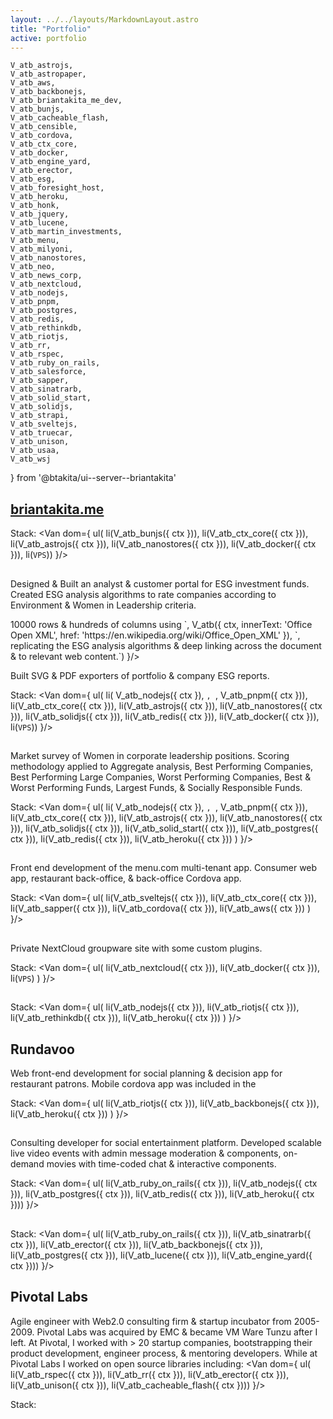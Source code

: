 ```yaml
---
layout: ../../layouts/MarkdownLayout.astro
title: "Portfolio"
active: portfolio
---
```


	V_atb_astrojs,
	V_atb_astropaper,
	V_atb_aws,
	V_atb_backbonejs,
	V_atb_briantakita_me_dev,
	V_atb_bunjs,
	V_atb_cacheable_flash,
	V_atb_censible,
	V_atb_cordova,
	V_atb_ctx_core,
	V_atb_docker,
	V_atb_engine_yard,
	V_atb_erector,
	V_atb_esg,
	V_atb_foresight_host,
	V_atb_heroku,
	V_atb_honk,
	V_atb_jquery,
	V_atb_lucene,
	V_atb_martin_investments,
	V_atb_menu,
	V_atb_milyoni,
	V_atb_nanostores,
	V_atb_neo,
	V_atb_news_corp,
	V_atb_nextcloud,
	V_atb_nodejs,
	V_atb_pnpm,
	V_atb_postgres,
	V_atb_redis,
	V_atb_rethinkdb,
	V_atb_riotjs,
	V_atb_rr,
	V_atb_rspec,
	V_atb_ruby_on_rails,
	V_atb_salesforce,
	V_atb_sapper,
	V_atb_sinatrarb,
	V_atb_solid_start,
	V_atb_solidjs,
	V_atb_strapi,
	V_atb_sveltejs,
	V_atb_truecar,
	V_atb_unison,
	V_atb_usaa,
	V_atb_wsj
} from '@btakita/ui--server--briantakita'

## [briantakita.me](https://briantakita.me)

<p>
	<Van dom={
		V_fragment({ ctx },
			V_atb_briantakita_me_dev({ ctx }),
			` static app with libraries forked from `,
			V_atb_astropaper({ ctx }),
			`. I did some refactoring including converting it to a monorepo, used solidjs instead of react, and added
			ctx-core & Nano Stores. These changes improve code re-use to be used in other profile sites which I will soon
			work on. I plan on adding support for `,
			V_atb_strapi({ ctx }),
			` so people without technical experience can write posts on their own optimized blog.`
		)
	}/>
</p>

Stack:
<Van dom={
	ul(
		li(V_atb_bunjs({ ctx })),
		li(V_atb_ctx_core({ ctx })),
		li(V_atb_astrojs({ ctx })),
		li(V_atb_nanostores({ ctx })),
		li(V_atb_docker({ ctx })),
		li(`VPS`))
}/>

<h2>
	<Van dom={V_atb_martin_investments({ ctx })}/>
</h2>

Designed & Built an analyst & customer portal for ESG investment funds. Created ESG analysis algorithms to rate
companies according to Environment & Women in Leadership criteria.

<p>
	<Van dom={
		V_fragment({ ctx },
			`Utilized various financial APIs. Built a XLSX exporter spanning > 10000 rows & hundreds of columns using `,
			V_atb({ ctx, innerText: 'Office Open XML', href: 'https://en.wikipedia.org/wiki/Office_Open_XML' }),
			`, replicating the ESG analysis algorithms & deep linking across the document & to relevant web content.`)
	}/>
</p>

Built SVG & PDF exporters of portfolio & company ESG reports.

Stack:
<Van dom={
	ul(
		li(
			V_atb_nodejs({ ctx }),
			`, `,
			V_atb_pnpm({ ctx })),
		li(V_atb_ctx_core({ ctx })),
		li(V_atb_astrojs({ ctx })),
		li(V_atb_nanostores({ ctx })),
		li(V_atb_solidjs({ ctx })),
		li(V_atb_redis({ ctx })),
		li(V_atb_docker({ ctx })),
		li(`VPS`))
}/>

<h2>
	<Van dom={V_atb_censible({ ctx })}/>
</h2>

<p>
	<Van dom={
		V_fragment({ ctx },
			`Progressive Web App that enables the client to upload their portfolio from a CSV file and rebalance their
			portfolio based on ESG metrics compared to an Index Fund benchmark. The client can select `,
			V_atb_esg({ ctx }),
			` Issue criteria (for scoring) & binary restriction criteria to identify securities that that cross ethical
			boundaries. This app uses a market value weighted color bar, based on segmented scores, to indicate the areas
			of improvement. Client can search for securities to add or replace based on Name, Industry Peers, Industry
			Sectors, Market Cap Groups, Geographic Regions, & Economic Regions. Shows which positions to trade to obtain a
			desired ESG outcome. Also contains a printable report and industry sector analysis of the portfolio &
			benchmark fund.`)
	}/>
</p>

<h3>
	<Van dom={
		V_atb({ ctx, href: 'https://esg.censible.co/company-etf-and-mutual-fund-rankings/women-in-leadership' },
			`Women In Leadership Report`)
	}/>
</h3>

Market survey of Women in corporate leadership positions. Scoring methodology applied to Aggregate analysis, Best
Performing Companies, Best Performing Large Companies, Worst Performing Companies, Best & Worst Performing Funds,
Largest Funds, & Socially Responsible Funds.

Stack:
<Van dom={
	ul(
		li(
			V_atb_nodejs({ ctx }),
			`, `,
			V_atb_pnpm({ ctx })),
		li(V_atb_ctx_core({ ctx })),
		li(V_atb_astrojs({ ctx })),
		li(V_atb_nanostores({ ctx })),
		li(V_atb_solidjs({ ctx })),
		li(V_atb_solid_start({ ctx })),
		li(V_atb_postgres({ ctx })),
		li(V_atb_redis({ ctx })),
		li(V_atb_heroku({ ctx }))
	)
}/>

<h2>
	<Van dom={V_atb_menu({ ctx })}/>
</h2>

Front end development of the menu.com multi-tenant app. Consumer web app, restaurant back-office, & back-office
Cordova app.

Stack:
<Van dom={
	ul(
		li(V_atb_sveltejs({ ctx })),
		li(V_atb_ctx_core({ ctx })),
		li(V_atb_sapper({ ctx })),
		li(V_atb_cordova({ ctx })),
		li(V_atb_aws({ ctx }))
	)
}/>

<h2>
	<Van dom={V_atb_foresight_host({ ctx })}/>
</h2>

Private NextCloud groupware site with some custom plugins.

Stack:
<Van dom={
	ul(
		li(V_atb_nextcloud({ ctx })),
		li(V_atb_docker({ ctx })),
		li(`VPS`)
	)
}/>

<h2>
	<Van dom={V_atb_neo({ ctx })}/>
</h2>

<p>
	<Van dom={
		V_fragment({ ctx },
			`Worked with the previous incarnation as an inclubator & consulting firm of Neo before it's acquisition. The
			client was Tenfore Holdings, an investment fund. The project was a low-code document writer with integrated
			search into the client's `,
			V_atb_salesforce({ ctx }),
			` using Salesforce cloud.`)
	}/>
</p>

Stack:
<Van dom={
	ul(
		li(V_atb_nodejs({ ctx })),
		li(V_atb_riotjs({ ctx })),
		li(V_atb_rethinkdb({ ctx })),
		li(V_atb_heroku({ ctx }))
	)
}/>

## Rundavoo

<p>
	<Van dom={
		V_fragment({ ctx },
			`Web front-end development for social planning & decision app for restaurant patrons. Mobile cordova app was
			included in the Google's `,
			V_atb({ ...{ ctx },
				href: 'https://www.techtimes.com/articles/21235/20141202/heres-best-apps-2014-list-google.htm' },
				`Best Apps of 2014 List`),
			`.`
		)
	}/>
</p>
Web front-end development for social planning & decision app for restaurant patrons. Mobile cordova app was included
in the

Stack:
<Van dom={
	ul(
		li(V_atb_riotjs({ ctx })),
		li(V_atb_backbonejs({ ctx })),
		li(V_atb_heroku({ ctx }))
	)
}/>

<h2>
	<Van dom={V_atb_milyoni({ ctx })}/>
</h2>

Consulting developer for social entertainment platform. Developed scalable live video events with admin message
moderation & components, on-demand movies with time-coded chat & interactive components.

Stack:
<Van dom={
	ul(
		li(V_atb_ruby_on_rails({ ctx })),
		li(V_atb_nodejs({ ctx })),
		li(V_atb_postgres({ ctx })),
		li(V_atb_redis({ ctx })),
		li(V_atb_heroku({ ctx })))
}/>

<h2>
	<Van dom={V_atb_honk({ ctx })}/>
</h2>

<p>
	<Van dom={
		V_fragment({ ctx },
			`Lead developer for automotive pricing & info startup. Built product from initial concept through acquisition
			by `,
			V_atb_truecar({ ctx }),
			`. Key partnerships include `,
			V_atb_news_corp({ ctx }),
			`, `,
			V_atb_wsj({ ctx }),
			`, `,
			V_atb_usaa({ ctx }),
			`.`)
	}/>
</p>

Stack:
<Van dom={
	ul(
		li(V_atb_ruby_on_rails({ ctx })),
		li(V_atb_sinatrarb({ ctx })),
		li(V_atb_erector({ ctx })),
		li(V_atb_backbonejs({ ctx })),
		li(V_atb_postgres({ ctx })),
		li(V_atb_lucene({ ctx })),
		li(V_atb_engine_yard({ ctx })))
}/>

## Pivotal Labs

Agile engineer with Web2.0 consulting firm & startup incubator from 2005-2009. Pivotal Labs was acquired by EMC &
became VM Ware Tunzu after I left. At Pivotal, I worked with > 20 startup companies, bootstrapping their product
development, engineer process, & mentoring developers. While at Pivotal Labs I worked on open source libraries
including:
<Van dom={
	ul(
		li(V_atb_rspec({ ctx })),
		li(V_atb_rr({ ctx })),
		li(V_atb_erector({ ctx })),
		li(V_atb_unison({ ctx })),
		li(V_atb_cacheable_flash({ ctx })))
}/>
<p>
	<Van dom={
		V_fragment({ ctx },
			`I spoke at the `,
			V_atb({ ctx, innerText: '2008 Rails Conf', href: 'https://www.oreilly.com/pub/pr/1966' }),
			`.`)
	}/>
</p>
Stack:
<Van dom={
	ul(
		li(V_atb_ruby_on_rails({ ctx })),
		li(V_atb_sinatrarb({ ctx })),
		li(V_atb_erector({ ctx })),
		li(V_atb_backbonejs({ ctx })),
		li(V_atb_jquery({ ctx })),
		li(V_atb_postgres({ ctx })),
		li(V_atb_lucene({ ctx })),
		li(V_atb_aws({ ctx })),
		li(V_atb_heroku({ ctx })),
		li(V_atb_engine_yard({ ctx })))
}/>
